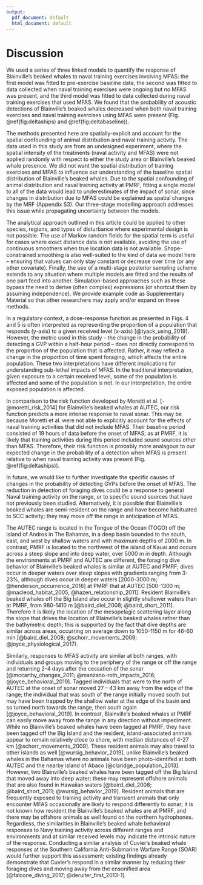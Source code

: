 ```yaml
---
output:
  pdf_document: default
  html_document: default
---
```


# Discussion

We used a series of three linked models to quantify the response of Blainville's beaked whales to naval training exercises involving MFAS: the first model was fitted to pre-exercise baseline data, the second was fitted to data collected when naval training exercises were ongoing but no MFAS was present, and the third model was fitted to data collected during naval training exercises that used MFAS.  We found that the probability of acoustic detections of Blainville's beaked whales decreased when both naval training exercises and naval training exercises using MFAS were present (Fig. \@ref(fig:deltaships) and \@ref(fig:deltabaseline)).

The methods presented here are spatially-explicit and account for the spatial confounding of animal distribution and naval training activity.  The data used in this study are from an undesigned experiment, where the spatial intensity of the treatments (naval activity and MFAS) were not applied randomly with respect to either the study area or Blainville's beaked whale presence.  We did not want the spatial distribution of training exercises and MFAS to influence our understanding of the baseline spatial distribution of Blainville's beaked whales. Due to the spatial confounding of animal distribution and naval training activity at PMRF, fitting a single model to all of the data would lead to underestimates of the impact of sonar, since changes in distribution due to MFAS could be explained as spatial changes by the MRF (Appendix S3). Our three-stage modelling approach addresses this issue while propagating uncertainty between the models.

The analytical approach outlined in this article could be applied to other species, regions, and types of disturbance where experimental design is not possible. The use of Markov random fields for the spatial term is useful for cases where exact distance data is not available, avoiding the use of continuous smoothers when true location data is not available. Shape-constrained smoothing is also well-suited to the kind of data we model here -- ensuring that values can only stay constant or decrease over time (or any other covariate). Finally, the use of a multi-stage posterior sampling scheme extends to any situation where multiple models are fitted and the results of one part feed into another. Simulation-based approaches such as these bypass the need to derive (often complex) expressions (or shortcut them by assuming independence). We provide example code as Supplementary Material so that other researchers may apply and/or expand on these methods.

In a regulatory context, a dose-response function as presented in Figs. 4 and 5 is often interpreted as representing the proportion of a population that responds (y-axis) to a given received level (x-axis) [@tyack_using_2019].  However, the metric used in this study -- the change in the probability of detecting a GVP within a half-hour period -- does not directly correspond to the proportion of the population that is affected.  Rather, it may reflect a change in the proportion of time spent foraging, which affects the entire population.  These two interpretations have different implications for understanding sub-lethal impacts of MFAS.  In the traditional interpretation, given exposure to a certain received level, some of the population is affected and some of the population is not.  In our interpretation, the entire exposed population is affected. 

In comparison to the risk function developed by Moretti et al. [-@moretti_risk_2014] for Blainville's beaked whales at AUTEC, our risk function predicts a more intense response to naval sonar.  This may be because Moretti et al. were not able to explicitly account for the effects of naval training activities that did not include MFAS.  Their baseline period consisted of 19 hours of data before the onset of MFAS; as at PMRF, it is likely that training activities during this period included sound sources other than MFAS.  Therefore, their risk function is probably more analagous to our expected change in the probability of a detection when MFAS is present relative to when naval training activity was present (Fig. \@ref(fig:deltaships)).  

In future, we would like to further investigate the specific causes of changes in the probability of detecting GVPs before the onset of MFAS.  The reduction in detection of foraging dives could be a response to general Naval training activity on the range, or to specific sound sources that have not previously been studied.  Alternatively, it is possible that Blainville's beaked whales are semi-resident on the range and have become habituated to SCC activity; they may move off the range in anticipation of MFAS. 

The AUTEC range is located in the Tongue of the Ocean (TOGO) off the island of Andros in The Bahamas, in a deep basin bounded to the south, east, and west by shallow waters and with maximum depths of 2000 m. In contrast, PMRF is located to the northwest of the island of Kauai and occurs across a steep slope and into deep water, over 5000 m in depth. Although the environments at PMRF and AUTEC are different, the foraging dive behavior of Blainville’s beaked whales is similar at AUTEC and PMRF; dives occur in deeper waters over steep slopes with gradients ranging from 3-23\%, although dives occur in deeper waters [2000-3000 m; @henderson_occurrence_2016] at PMRF that at AUTEC [500-1300 m; @macleod_habitat_2005, @hazen_relationship_2011]. Resident Blainville’s beaked whales off the Big Island also occur in slightly shallower waters than at PMRF, from 980-1410 m [@baird_diel_2008; @baird_short_2011]. Therefore it is likely the location of the mesopelagic scattering layer along the slope that drives the location of Blainville’s beaked whales rather than the bathymetric depth; this is supported by the fact that dive depths are similar across areas, occurring on average down to 1050-1150 m for 46-60 min [@baird_diel_2008; @schorr_movements_2009; @joyce_physiological_2017).

Similarly, responses to MFAS activity are similar at both ranges, with individuals and groups moving to the periphery of the range or off the range and returning 2-4 days after the cessation of the sonar [@mccarthy_changes_2011; @manzano-roth_impacts_2016; @joyce_behavioral_2019]. Tagged individuals that were to the north of AUTEC at the onset of sonar moved 27 – 43 km away from the edge of the range; the individual that was south of the range initially moved south but may have been trapped by the shallow water at the edge of the basin and so turned north towards the range, then south again [@joyce_behavioral_2019]. In contrast, Blainville’s beaked whales at PMRF can easily move away from the range in any direction without impediment. While no Blainville’s beaked whales have been tagged at PMRF, they have been tagged off the Big Island and the resident, island-associated animals appear to remain relatively close to shore, with median distances of 4-27 km [@schorr_movements_2009]. These resident animals may also travel to other islands as well [@wursig_behavior_2019], unlike Blainville’s beaked whales in the Bahamas where no animals have been photo-identifed at both AUTEC and the nearby island of Abaco [@claridge_population_2013]. However, two Blainville’s beaked whales have been tagged off the Big Island that moved away into deep water; these may represent offshore animals that are also found in Hawaiian waters [@baird_diel_2008; @baird_short_2011; @wursig_behavior_2019]. Resident animals that are frequently exposed to training activity and transient animals that only encounter MFAS occasionally are likely to respond differently to sonar; it is not known how resident the Blainville’s beaked whales are at PMRF, and there may be offshore animals as well found on the northern hydrophones. Regardless, the similarities in Blainville’s beaked whale behavioral responses to Navy training activity across different ranges and environments and at similar received levels may indicate the intrinsic nature of the response. Conducting a similar analysis of Cuvier’s beaked whale responses at the Southern California Anti-Submarine Warfare Range (SOAR) would further support this assessment; existing findings already demonstrate that Cuvier’s respond in a similar manner by reducing their foraging dives and moving away from the ensonified area [@falcone_diving_2017; @deruiter_first_2013-1]. 


